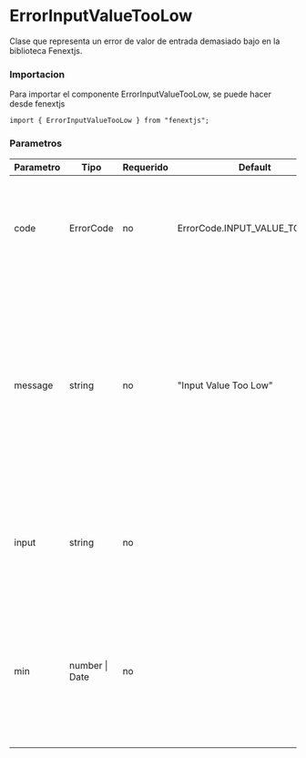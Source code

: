 # ErrorInputValueTooLow

Clase que representa un error de valor de entrada demasiado bajo en la biblioteca Fenextjs.

### Importacion

Para importar el componente ErrorInputValueTooLow, se puede hacer desde fenextjs

```tsx copy
import { ErrorInputValueTooLow } from "fenextjs";
```

### Parametros

| Parametro | Tipo | Requerido | Default | Descripcion |
| --------- | ---- | --------- | ------- | ----------- |
| code | ErrorCode | no | ErrorCode.INPUT_VALUE_TOO_LOW | Código de error específico que indica que el valor de la entrada es demasiado bajo. |
| message | string | no | "Input Value Too Low" | Mensaje de error que describe la naturaleza del error cuando el valor de la entrada es inferior al valor mínimo permitido. Si se proporciona un valor mínimo, el mensaje lo incluirá. |
| input | string | no |  | Texto opcional que proporciona información sobre la entrada que causó el error. |
| min | number \| Date | no |  | Valor opcional que especifica el valor mínimo permitido para la entrada. El mensaje incluirá este valor si se proporciona. |
